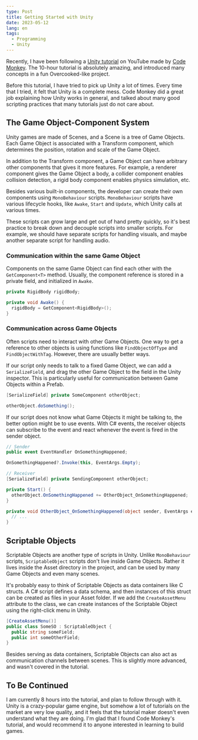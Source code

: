 ```yaml
---
type: Post
title: Getting Started with Unity
date: 2023-05-12
lang: en
tags:
  - Programming
  - Unity
---
```


Recently, I have been following a [Unity
tutorial](https://www.youtube.com/watch?v=AmGSEH7QcDg) on YouTube made by [Code
Monkey](https://unitycodemonkey.com/). The 10-hour tutorial is absolutely
amazing, and introduced many concepts in a fun Overcooked-like project.

Before this tutorial, I have tried to pick up Unity a lot of times. Every time
that I tried, it felt that Unity is a complete mess. Code Monkey did a great job
explaining how Unity works in general, and talked about many good scripting
practices that many tutorials just do not care about.

## The Game Object-Component System

Unity games are made of Scenes, and a Scene is a tree of Game Objects. Each Game
Object is associated with a Transform component, which determines the position,
rotation and scale of the Game Object.

In addition to the Transform component, a Game Object can have arbitrary other
components that gives it more features. For example, a renderer component gives
the Game Object a body, a collider component enables collision detection, a
rigid body component enables physics simulation, etc.

Besides various built-in components, the developer can create their own
components using `MonoBehaviour` scripts. `MonoBehaviour` scripts have various
lifecycle hooks, like `Awake`, `Start` and `Update`, which Unity calls at
various times.

These scripts can grow large and get out of hand pretty quickly, so it's best
practice to break down and decouple scripts into smaller scripts. For example,
we should have separate scripts for handling visuals, and maybe another separate
script for handling audio.

### Communication within the same Game Object

Components on the same Game Object can find each other with the
`GetComponent<T>` method. Usually, the component reference is stored in a
private field, and initialized in `Awake`.

```cs
private RigidBody rigidBody;

private void Awake() {
  rigidBody = GetComponent<RigidBody>();
}
```

### Communication across Game Objects

Often scripts need to interact with other Game Objects. One way to get a
reference to other objects is using functions like `FindObjectOfType` and
`FindObjectWithTag`. However, there are usually better ways.

If our script only needs to talk to a fixed Game Object, we can add a
`SerializeField`, and drag the other Game Object to the field in the Unity
inspector. This is particularly useful for communication between Game Objects
within a Prefab.

```cs
[SerializeField] private SomeComponent otherObject;

otherObject.doSomething();
```

If our script does not know what Game Objects it might be talking to, the better
option might be to use events. With C# events, the receiver objects can
subscribe to the event and react whenever the event is fired in the sender
object.

```cs
// Sender
public event EventHandler OnSomethingHappened;

OnSomethingHappened?.Invoke(this, EventArgs.Empty);

// Receiver
[SerializeField] private SendingComponent otherObject;

private Start() {
  otherObject.OnSomethingHappened += OtherObject_OnSomethingHappened;
}

private void OtherObject_OnSomethingHappened(object sender, EventArgs e) {
  // ...
}
```

## Scriptable Objects

Scriptable Objects are another type of scripts in Unity. Unlike `MonoBehaviour`
scripts, `ScriptableObject` scripts don't live inside Game Objects. Rather it
lives inside the Asset directory in the project, and can be used by many Game
Objects and even many scenes.

It's probably easy to think of Scriptable Objects as data containers like C
structs. A C# script defines a data schema, and then instances of this struct
can be created as files in your Asset folder. If we add the `CreateAssetMenu`
attribute to the class, we can create instances of the Scriptable Object using
the right-click menu in Unity.

```cs
[CreateAssetMenu()]
public class SomeSO : ScriptableObject {
  public string someField;
  public int someOtherField;
}
```

Besides serving as data containers, Scriptable Objects can also act as
communication channels between scenes. This is slightly more advanced, and
wasn't covered in the tutorial.

## To Be Continued

I am currently 8 hours into the tutorial, and plan to follow through with it.
Unity is a crazy-popular game engine, but somehow a lot of tutorials on the
market are very low quality, and it feels that the tutorial maker doesn't even
understand what they are doing. I'm glad that I found Code Monkey's tutorial,
and would recommend it to anyone interested in learning to build games.
